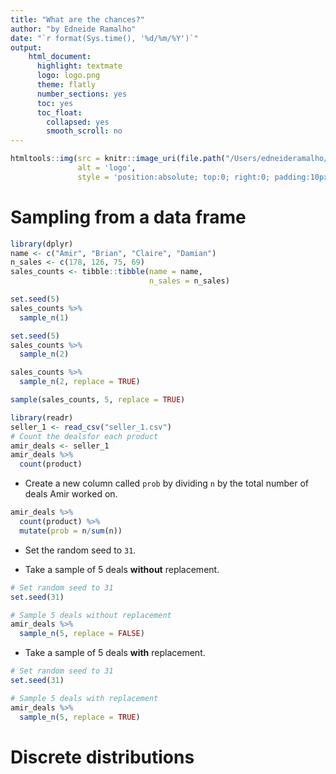 ```yaml
---
title: "What are the chances?"
author: "by Edneide Ramalho"
date: "`r format(Sys.time(), '%d/%m/%Y')`"
output: 
    html_document:
      highlight: textmate
      logo: logo.png
      theme: flatly
      number_sections: yes
      toc: yes
      toc_float:
        collapsed: yes
        smooth_scroll: no
---
```


```r
htmltools::img(src = knitr::image_uri(file.path("/Users/edneideramalho/Documents/GitHub/Data_Science/R_Scripts_and_Projects/logo-stat-tech-color-horiz.png")),
               alt = 'logo',
               style = 'position:absolute; top:0; right:0; padding:10px; width: 220px; height: 110px')
```

# Sampling from a data frame

```r
library(dplyr)
name <- c("Amir", "Brian", "Claire", "Damian")
n_sales <- c(178, 126, 75, 69)
sales_counts <- tibble::tibble(name = name,
                               n_sales = n_sales)
```

```r
set.seed(5)
sales_counts %>% 
  sample_n(1)
```

```r
set.seed(5)
sales_counts %>% 
  sample_n(2)
```

```r
sales_counts %>% 
  sample_n(2, replace = TRUE)
```

```r
sample(sales_counts, 5, replace = TRUE)
```

```r
library(readr)
seller_1 <- read_csv("seller_1.csv")
# Count the dealsfor each product
amir_deals <- seller_1
amir_deals %>%
  count(product)
```

-   Create a new column called `prob` by dividing `n` by the total number of deals Amir worked on.

```r
amir_deals %>% 
  count(product) %>% 
  mutate(prob = n/sum(n))
```

-   Set the random seed to `31`.

-   Take a sample of 5 deals **without** replacement.

```r
# Set random seed to 31
set.seed(31)

# Sample 5 deals without replacement
amir_deals %>%
  sample_n(5, replace = FALSE)
```

-   Take a sample of 5 deals **with** replacement.

```r
# Set random seed to 31
set.seed(31)

# Sample 5 deals with replacement
amir_deals %>%
  sample_n(5, replace = TRUE)

```

# Discrete distributions
